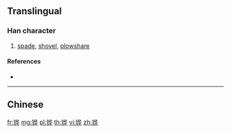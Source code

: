 {{character info/new}}
{{also|鏵}}
==Translingual==

===Han character===
{{Han char|rn=167|rad=钅|as=06|sn=11|four=|canj=COPJ}}

# [[spade]], [[shovel]], [[plowshare]]

====References====
* {{Han ref|kx=1328.061|hdz=64199.010|uh=94E7|ud=38119}}

----

==Chinese==
{{zh-see|鏵}}

[[fr:铧]]
[[mg:铧]]
[[pl:铧]]
[[th:铧]]
[[vi:铧]]
[[zh:铧]]